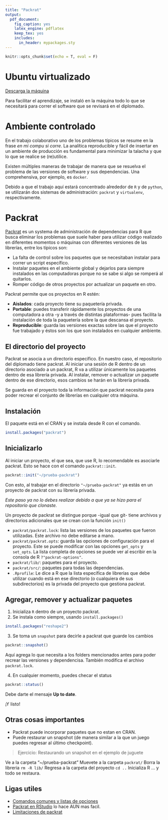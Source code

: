 ```yaml
---
title: "Packrat"
output:
  pdf_document:
    fig_caption: yes
    latex_engine: pdflatex
    keep_tex: yes
    includes:
      in_header: mypackages.sty
---
```


```r
knitr::opts_chunk$set(echo = T, eval = F)
```

# Ubuntu virtualizado

[Descarga la máquina](https://drive.google.com/file/d/0Bw4a10rhk2QqNmJEa3FDWHU0NHc/view?usp=sharing)

Para facilitar el aprendizaje, se instaló en la máquina todo lo que se necesitará
para correr el software que se revisará en el diplomado.

# Ambiente controlado

En el trabajo colaborativo uno de los problemas típicos se resume en la frase
*en mi compu si corre*. La analítica reproducible y fácil de insertar en un 
ambiente de producción es fundamental para minimizar la talacha y que lo que
se realice se (re)utilice.

Existen múltiples maneras de trabajar de manera que se resuelva el problema de 
las versiones de software y sus dependencias. Una comprehensiva, por ejemplo, es
`docker`.

Debido a que el trabajo aquí estará concentrado alrededor de `R` y de `python`, 
se utilizarán dos sistemas de administración: `packrat` y `virtualenv`, respectivamente.

# Packrat

[Packrat](https://rstudio.github.io/packrat/) es un systema de administración de dependencias para R que busca eliminar los problemas que suele haber para utilizar código realizado en diferentes momentos o máquinas con diferentes versiones de las librerías, entre los típicos son:

- La falta de control sobre los paquetes que se necesitaban instalar para correr un script específico.
- Instalar paquetes en el ambiente global y dejarlos para siempre instalados en las computadoras porque no se sabe si algo se romperá al quitarlos.
- Romper código de otros proyectos por actualizar un paquete en otro.

Packrat permite que os proyectos en R estén:

- **Aislados**: cada proyecto tiene su paquetería privada.
- **Portable**: puedes transferir rápidamente los proyectos de una computadora a otra -y a través de distintas plataformas- pues facilita la instalación de toda la paquetería sobre la que descansa el proyecto.
- **Reproducible**: guarda las versiones exactas sobre las que el proyecto fue trabajado y éstos son los que son instalados en cualquier ambiente.

## El directorio del proyecto

Packrat se asocia a un directorio específico. En nuestro caso, el repositorio del diplomado tiene packrat. Al iniciar una sesión de R dentro de un directorio asociado a un packrat, R va a utilizar únicamente los paquetes dentro de esa librería privada. Al instalar, remover o actualizar un paquete dentro de ese directorio, esos cambios se harán en la librería privada.

Se guarda en el proyecto toda la información que packrat necesita para poder recrear el conjunto de librerías en cualquier otra máquina. 

## Instalación

El paquete está en el CRAN y se instala desde R con el comando.

```r
install.packages("packrat")
```

## Inicializarlo

Al iniciar un proyecto, el que sea, que use R, lo recomendable es asociarle packrat. Esto se hace con el comando `packrat::init`.

```r
packrat::init("~/prueba-packrat")
```

Con esto, al trabajar en el directorio `"~/prueba-packrat"` ya estás en un proyecto de packrat con su librería privada.

*Este paso ya no lo debes realizar debido a que ya se hizo para el repositorio que clonaste.*

Un proyecto de packrat se distingue porque -igual que git- tiene archivos y directorios adicionales que se crean con la función `init()`


- `packrat/packrat.lock`: lista las versiones de los paquetes que fueron utilizadas. Este archivo no debe editarse a mano.
- `packrat/packrat.opts`: guarda las opciones de configuración para el proyecto. Este se puede modificar con las opciones `get_opts` y  `set_opts`. La lista completa de opciones se puede ver al escribir en la consola de R `?"packrat-options"`.
- `packrat/lib/`: paquetes para el proyecto.
- `packrat/src/`: paquetes para todas las dependencias.
- `.Rprofile`: Le dice a R que la lista específica de librerías que debe utilizar cuando está en ese directorio (o cualquiera de sus subdirectorios) es la privada del proyecto que gestiona packrat.

## Agregar, remover y actualizar paquetes

1. Inicializa `R` dentro de un proyecto packrat. 
2. Se instala como siempre, usando `install.packages()`

```r
install.packages("reshape2")
```

3. Se toma un `snapshot` para decirle a packrat que guarde los cambios

```r
packrat::snapshot()
```

Aquí agrega lo que necesita a los folders mencionados antes para poder recrear las versiones y dependencisa. También modifica el archivo `packrat.lock`.

4. En cualquier momento, puedes checar el status

```r
packrat::status()
```

Debe darte el mensaje **Up to date**.

¡Y listo!


## Otras cosas importantes

- Packrat puede incorporar paquetes que no estan en CRAN.
- Puede restaurar un snapshot (de manera similar a la que un juego puedes regresar al último checkpoint).

> Ejercicio: 
> Restaurando un snapshot en el ejemplo de juguete

Ve a la carpeta "~/prueba-packrat" 
Muevete a la carpeta `packrat/`
Borra la libreria `rm -R lib/`
Regresa a la carpeta del proyecto `cd ..`
Inicializa R
... y todo se restaura.

## Ligas utiles

- [Comandos comunes y listas de opciones](https://rstudio.github.io/packrat/commands.html)
- [Packrat en RStudio](https://rstudio.github.io/packrat/rstudio.html) lo hace AUN mas facil.
- [Limitaciones de packrat](https://rstudio.github.io/packrat/limitations.html)
